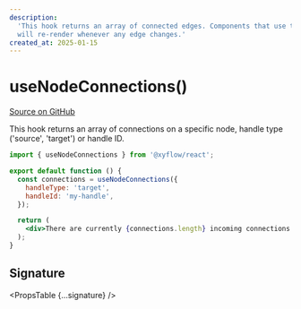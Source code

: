 ```yaml
---
description:
  'This hook returns an array of connected edges. Components that use this hook
  will re-render whenever any edge changes.'
created_at: 2025-01-15
---
```



# useNodeConnections()

[Source on GitHub](https://github.com/xyflow/xyflow/blob/main/packages/react/src/hooks/useNodeConnections.ts)

This hook returns an array of connections on a specific node, handle type ('source', 'target') or handle ID.

```jsx
import { useNodeConnections } from '@xyflow/react';

export default function () {
  const connections = useNodeConnections({
    handleType: 'target',
    handleId: 'my-handle',
  });

  return (
    <div>There are currently {connections.length} incoming connections!</div>
  );
}
```

## Signature

<PropsTable {...signature} />
